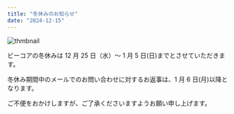 ```yaml
---
title: "冬休みのお知らせ"
date: "2024-12-15"
---
```


![thmbnail](../images/News/2024/winterholiday20241212.jpg)


ビーコアの冬休みは 12 月 25 日（水）～ 1 月 5 日(日)までとさせていただきます。


冬休み期間中のメールでのお問い合わせに対するお返事は、1 月 6 日(月)以降となります。

ご不便をおかけしますが、ご了承くださいますようお願い申し上げます。